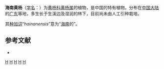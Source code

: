 {{Speciesbox
| genus = Buxus
| species = hainanensis
| authority = Merr., 1935
}}

'''海南黄杨'''（[[学名|学名]]：{{lang|la|''Buxus hainanensis''}}）为[[黄杨科|黄杨科]][[黄杨属|黄杨属]]的植物，是中国的特有植物。分布在[[中国大陆|中国大陆]]的[[广东|广东]]等地，多生长于生溪边及湿润的林下，目前尚未由人工引种栽培。

其[[种加词|种加词]]“''hainanensis''”意为“[[海南|海南]]的”。

== 参考文献 ==
<div class="references-small">
* {{cite web| url =http://www.bioinfo.cn/db05/KmzwSpecies.php?action=view&id=2088| title =海南黄杨| work =《中国高等植物数据库全库》| publisher =中国科学院微生物研究所| author =昆明植物研究所| accessdate =2009-02-23| deadurl =yes| archiveurl =https://web.archive.org/web/20160305031346/http://www.bioinfo.cn/db05/KmzwSpecies.php?action=view&id=2088| archivedate =2016-03-05}}
</div>
{{Taxonbar|from=Q11150348}}

[[Category:黄杨属|H]]
[[Category:中国特有植物|H]]
[[Category:海南植物|H]]
[[Category:广东植物|H]]
[[Category:1935年描述的植物|H]]


{{植物小作品}}